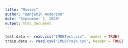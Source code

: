 ```yaml
---
title: "Movies"
author: "Benjamin Anderson"
date: "September 2, 2020"
output: html_document
---
```


```r
test.data <- read.csv("IMDBTest.csv", header = TRUE)
train.data <- read.csv("IMDBTrain.csv", header = TRUE)
```

